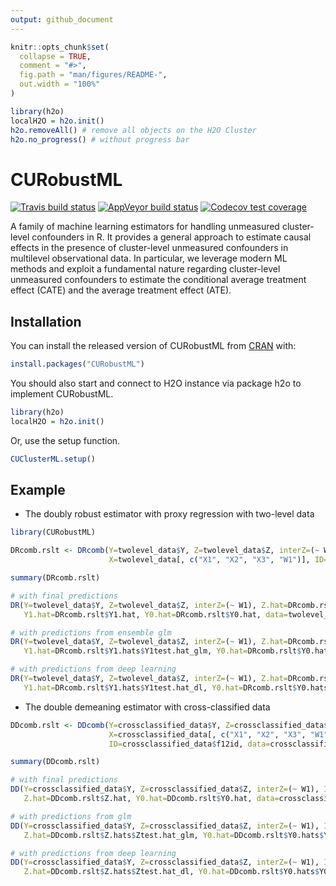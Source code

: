 ```yaml
---
output: github_document
---
```


<!-- README.md is generated from README.Rmd. Please edit that file -->

```r
knitr::opts_chunk$set(
  collapse = TRUE,
  comment = "#>",
  fig.path = "man/figures/README-",
  out.width = "100%"
)

library(h2o)
localH2O = h2o.init()
h2o.removeAll() # remove all objects on the H2O Cluster
h2o.no_progress() # without progress bar
```

# CURobustML

<!-- badges: start -->
[![Travis build status](https://travis-ci.com/youmisuk/CURobustML.svg?branch=master)](https://travis-ci.com/youmisuk/CURobustML)
[![AppVeyor build status](https://ci.appveyor.com/api/projects/status/github/youmisuk/CURobustML?branch=master&svg=true)](https://ci.appveyor.com/project/youmisuk/CURobustML)
[![Codecov test coverage](https://codecov.io/gh/youmisuk/CURobustML/branch/master/graph/badge.svg)](https://codecov.io/gh/youmisuk/CURobustML?branch=master)
<!-- badges: end -->

A family of machine learning estimators for handling unmeasured cluster-level confounders in R. It provides a general approach to estimate causal effects in the presence of cluster-level unmeasured confounders in multilevel observational data. In particular, we leverage modern ML methods and exploit a fundamental nature regarding cluster-level unmeasured confounders to estimate the conditional average treatment effect (CATE) and the average treatment effect (ATE).

## Installation

You can install the released version of CURobustML from [CRAN](https://CRAN.R-project.org) with:

``` r
install.packages("CURobustML")
```

You should also start and connect to H2O instance via package h2o to implement CURobustML. 

```r
library(h2o)
localH2O = h2o.init()
```

Or, use the setup function.

```r
CUClusterML.setup()
```


## Example

- The doubly robust estimator with proxy regression with two-level data

```r
library(CURobustML)

DRcomb.rslt <- DRcomb(Y=twolevel_data$Y, Z=twolevel_data$Z, interZ=(~ W1),
                      X=twolevel_data[, c("X1", "X2", "X3", "W1")], ID=twolevel_data$id, data=twolevel_data)

summary(DRcomb.rslt)

# with final predictions
DR(Y=twolevel_data$Y, Z=twolevel_data$Z, interZ=(~ W1), Z.hat=DRcomb.rslt$Z.hat,
   Y1.hat=DRcomb.rslt$Y1.hat, Y0.hat=DRcomb.rslt$Y0.hat, data=twolevel_data)

# with predictions from ensemble glm
DR(Y=twolevel_data$Y, Z=twolevel_data$Z, interZ=(~ W1), Z.hat=DRcomb.rslt$Z.hats$Ztest.hat_glm,
   Y1.hat=DRcomb.rslt$Y1.hats$Y1test.hat_glm, Y0.hat=DRcomb.rslt$Y0.hats$Y0test.hat_glm, data=twolevel_data)

# with predictions from deep learning
DR(Y=twolevel_data$Y, Z=twolevel_data$Z, interZ=(~ W1), Z.hat=DRcomb.rslt$Z.hats$Ztest.hat_dl,
   Y1.hat=DRcomb.rslt$Y1.hats$Y1test.hat_dl, Y0.hat=DRcomb.rslt$Y0.hats$Y0test.hat_dl, data=twolevel_data)
```

- The double demeaning estimator with cross-classified data

```r
DDcomb.rslt <- DDcomb(Y=crossclassified_data$Y, Z=crossclassified_data$Z, interZ=(~ W1),
                      X=crossclassified_data[, c("X1", "X2", "X3", "W1", "Q1")],
                      ID=crossclassified_data$f12id, data=crossclassified_data)

summary(DDcomb.rslt)

# with final predictions
DD(Y=crossclassified_data$Y, Z=crossclassified_data$Z, interZ=(~ W1), ID=crossclassified_data$f12id,
   Z.hat=DDcomb.rslt$Z.hat, Y0.hat=DDcomb.rslt$Y0.hat, data=crossclassified_data)

# with predictions from glm
DD(Y=crossclassified_data$Y, Z=crossclassified_data$Z, interZ=(~ W1), ID=crossclassified_data$f12id,
   Z.hat=DDcomb.rslt$Z.hats$Ztest.hat_glm, Y0.hat=DDcomb.rslt$Y0.hats$Y0test.hat_glm, data=crossclassified_data)

# with predictions from deep learning
DD(Y=crossclassified_data$Y, Z=crossclassified_data$Z, interZ=(~ W1), ID=crossclassified_data$f12id,
   Z.hat=DDcomb.rslt$Z.hats$Ztest.hat_dl, Y0.hat=DDcomb.rslt$Y0.hats$Y0test.hat_dl, data=crossclassified_data)
```

